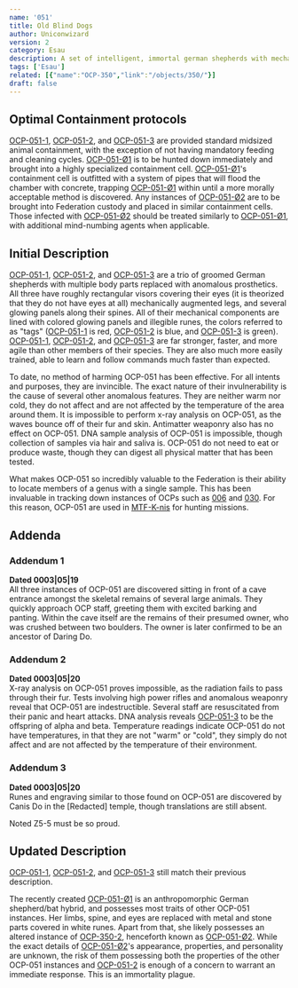 ```yaml
---
name: '051'
title: Old Blind Dogs
author: Uniconwizard
version: 2
category: Esau
description: A set of intelligent, immortal german shepherds with mechanical limbs and glowing runes.
tags: ['Esau']
related: [{"name":"OCP-350","link":"/objects/350/"}]
draft: false
---
```


## Optimal Containment protocols
[OCP-051-1](ocp/051-1), [OCP-051-2](ocp/051-2), and [OCP-051-3](ocp/051-3) are provided standard midsized animal containment,
with the exception of not having mandatory feeding and cleaning cycles.
[OCP-051-&Oslash;1](ocp/051-Oslash1) is to be hunted down immediately and brought into a highly specialized containment cell.
[OCP-051-&Oslash;1](ocp/051-Oslash1)'s containment cell is outfitted with a system of pipes that will flood the chamber with concrete,
trapping [OCP-051-&Oslash;1](ocp/051-Oslash1) within until a more morally acceptable method is discovered.
Any instances of [OCP-051-&Oslash;2](ocp/051-Oslash2) are to be brought into Federation custody and placed in similar containment cells.
Those infected with [OCP-051-&Oslash;2](ocp/051-Oslash2) should be treated similarly to [OCP-051-&Oslash;1](ocp/051-Oslash1),
with additional mind-numbing agents when applicable.

## Initial Description
[OCP-051-1](ocp/051-1), [OCP-051-2](ocp/051-2), and [OCP-051-3](ocp/051-3) are a trio of groomed German shepherds with multiple body parts replaced with anomalous prosthetics.
All three have roughly rectangular visors covering their eyes (it is theorized that they do not have eyes at all)
mechanically augmented legs, and several glowing panels along their spines. All of their mechanical components are lined with colored
glowing panels and illegible runes, the colors referred to as "tags" ([OCP-051-1](ocp/051-1) is red, [OCP-051-2](ocp/051-2) is blue, and [OCP-051-3](ocp/051-3) is green).
[OCP-051-1](ocp/051-1), [OCP-051-2](ocp/051-2), and [OCP-051-3](ocp/051-3) are far stronger, faster, and more agile than other members of their species.
They are also much more easily trained, able to learn and follow commands much faster than expected. 

To date, no method of harming OCP-051 has been effective. For all intents and purposes, they are invincible.
The exact nature of their invulnerability is the cause of several other anomalous features.
They are neither warm nor cold, they do not affect and are not affected by the temperature of the area around them.
It is impossible to perform x-ray analysis on OCP-051, as the waves bounce off of their fur and skin.
Antimatter weaponry also has no effect on OCP-051. DNA sample analysis of OCP-051 is impossible, though collection of samples via hair and saliva is.
OCP-051 do not need to eat or produce waste, though they can digest all physical matter that has been tested. 

What makes OCP-051 so incredibly valuable to the Federation is their ability to locate members of a genus with a single sample.
This has been invaluable in tracking down instances of OCPs such as [006](ocp/006) and [030](ocp/030).
For this reason, OCP-051 are used in [MTF-K-nis](mtf/k-nis) for hunting missions.

## Addenda

### Addendum 1
**Dated <Redacted>00</Redacted>03|05|19**\
All three instances of OCP-051 are discovered sitting in front of a cave entrance amongst the skeletal remains of several large animals.
They quickly approach OCP staff, greeting them with excited barking and panting.
Within the cave itself are the remains of their presumed owner, who was crushed between two boulders.
The owner is later confirmed to be an ancestor of Daring Do.

### Addendum 2
**Dated <Redacted>00</Redacted>03|05|20**\
X-ray analysis on OCP-051 proves impossible, as the radiation fails to pass through their fur.
Tests involving high power rifles and anomalous weaponry reveal that OCP-051 are indestructible.
Several staff are resuscitated from their panic and heart attacks.
DNA analysis reveals [OCP-051-3](ocp/051-3) to be the offspring of alpha and beta.
Temperature readings indicate OCP-051 do not have temperatures, in that they are not "warm" or "cold",
they simply do not affect and are not affected by the temperature of their environment.

### Addendum 3
**Dated <Redacted>00</Redacted>03|05|20**\
Runes and engraving similar to those found on OCP-051 are discovered by Canis Do in the <Redacted>[Redacted]</Redacted> temple,
though translations are still absent.

<Comment>
    <CommentHeading user="z5_1">Noted</CommentHeading>
    Z5-5 must be so proud.
</Comment>

## Updated Description
[OCP-051-1](ocp/051-1), [OCP-051-2](ocp/051-2), and [OCP-051-3](ocp/051-3) still match their previous description.

The recently created [OCP-051-&Oslash;1](ocp/051-Oslash1) is an anthropomorphic German shepherd/bat hybrid,
and possesses most traits of other OCP-051 instances. Her limbs, spine, and eyes are replaced with metal and stone parts covered in white runes.
Apart from that, she likely possesses an altered instance of [OCP-350-2](ocp/350-2), henceforth known as [OCP-051-&Oslash;2](ocp/051-Oslash2).
While the exact details of [OCP-051-&Oslash;2](ocp/051-Oslash2)'s appearance, properties, and personality are unknown,
the risk of them possessing both the properties of the other OCP-051 instances and [OCP-051-2](ocp/051-2)
is enough of a concern to warrant an immediate response. This is an immortality plague.
